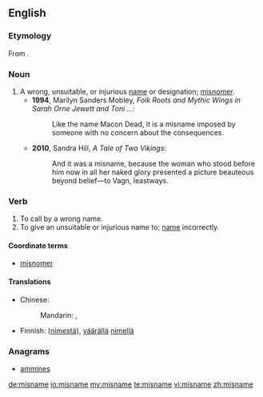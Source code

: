 ==English==

===Etymology===
From {{prefix|mis|name}}.

===Noun===
{{en-noun}}

# A wrong, unsuitable, or injurious [[name]] or designation; [[misnomer]].
#*'''1994''', Marilyn Sanders Mobley, ''Folk Roots and Mythic Wings in Sarah Orne Jewett and Toni ...'':
#*: Like the name Macon Dead, it is a misname imposed by someone with no concern about the consequences.
#*'''2010''', Sandra Hill, ''A Tale of Two Vikings'':
#*: And it was a misname, because the woman who stood before him now in all her naked glory presented a picture beauteous beyond belief—to Vagn, leastways.

===Verb===
{{en-verb|misnames|misnaming|misnamed|misnamed}}

# To call by a wrong name.
# To give an unsuitable or injurious name to; [[name]] incorrectly.

====Coordinate terms====
* [[misnomer]]

====Translations====
{{trans-top|name incorrectly}}
* Chinese:
*: Mandarin: {{t|cmn|誤稱|sc=Hani}}, {{t|cmn|误称|tr=wùchēng|sc=Hani}}
{{trans-mid}}
* Finnish: {{t-|fi|erehtyä}} ([[nimi|nimestä]]), {{t+|fi|kutsua}} [[väärä|väärällä]] [[nimi|nimellä]]
{{trans-bottom}}

===Anagrams===
* [[ammines#English|ammines]]

[[de:misname]]
[[io:misname]]
[[my:misname]]
[[te:misname]]
[[vi:misname]]
[[zh:misname]]